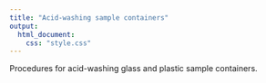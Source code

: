 ```yaml
---
title: "Acid-washing sample containers"
output: 
  html_document:
    css: "style.css"
---
```


Procedures for acid-washing glass and plastic sample containers.

